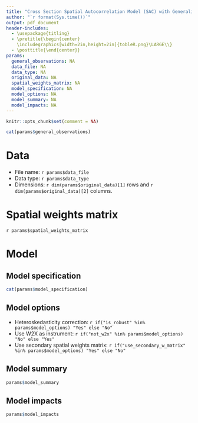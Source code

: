 ```yaml
---
title: "Cross Section Spatial Autocorrelation Model (SAC) with Generalized Spatial Two Stage Least Squares (GSTSLS) estimator report"
author: "`r format(Sys.time())`"
output: pdf_document
header-includes:
  - \usepackage{titling}
  - \pretitle{\begin{center}
    \includegraphics[width=2in,height=2in]{tobleR.png}\LARGE\\}
  - \posttitle{\end{center}}
params:
  general_observations: NA
  data_file: NA
  data_type: NA
  original_data: NA
  spatial_weights_matrix: NA
  model_specification: NA
  model_options: NA
  model_summary: NA
  model_impacts: NA
---
```


```r
knitr::opts_chunk$set(comment = NA)
```

```r
cat(params$general_observations)
```

# Data

* File name: `r params$data_file`
* Data type: `r params$data_type`
* Dimensions: `r dim(params$original_data)[1]` rows and `r dim(params$original_data)[2]` columns.

# Spatial weights matrix

`r params$spatial_weights_matrix`

# Model

## Model specification

```r
cat(params$model_specification)
```

## Model options

* Heteroskedasticity correction: `r if("is_robust" %in% params$model_options) "Yes" else "No"`
* Use W2X as instrument: `r if("not_w2x" %in% params$model_options) "No" else "Yes"`
* Use secondary spatial weights matrix: `r if("use_secondary_w_matrix" %in% params$model_options) "Yes" else "No"`


## Model summary

```r
params$model_summary
```

## Model impacts

```r
params$model_impacts
```
